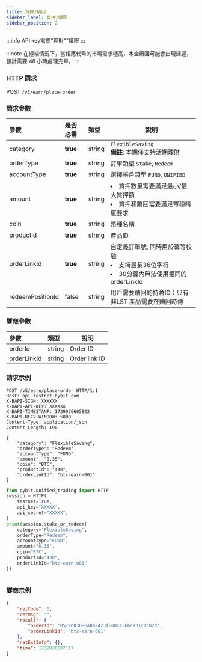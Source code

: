 ```yaml
---
title: 質押/贖回
sidebar_label: 質押/贖回
sidebar_position: 2
---
```

:::info
API key需要"理財""權限
:::

:::note
在極端情況下，當相應代幣的市場需求極高，本金贖回可能會出現延遲，預計需要 48 小時處理完畢。
:::

### HTTP 請求
POST `/v5/earn/place-order`

### 請求參數
| 參數 | 是否必需 | 類型 | 說明|
|:----- |:-------|:-----|------ |
|category |**true**| string |`FlexibleSaving`<br/>**備註**: 本期僅支持活期理財|
|orderType |**true**| string |訂單類型 `Stake`, `Redeem`|
|accountType |**true**| string |選擇帳戶類型 `FUND`, `UNIFIED`|
|amount |**true**| string |<li>質押數量需要滿足最小/最大質押額</li><li>質押和贖回需要滿足幣種精度要求</li>|
|coin |**true**| string |幣種名稱|
|productId |**true**| string |產品ID|
|orderLinkId |**true**| string |自定義訂單號, 同時用於冪等校驗<li>支持最長36位字符</li><li>30分鐘內無法使用相同的orderLinkId</li>|
|redeemPositionId|false| string |用戶需要贖回的持倉ID：只有非LST 產品需要在贖回時傳|

### 響應參數
| 參數 | 類型 | 說明|
|:----- |:-----|----- |
|orderId|string|Order ID|
|orderLinkId|string |Order link ID|

### 請求示例

<Tabs groupId="programming-languages">
<TabItem value="http" label="HTTP">

```http
POST /v5/earn/place-order HTTP/1.1
Host: api-testnet.bybit.com
X-BAPI-SIGN: XXXXXX
X-BAPI-API-KEY: XXXXXX
X-BAPI-TIMESTAMP: 1739936605822
X-BAPI-RECV-WINDOW: 5000
Content-Type: application/json
Content-Length: 190

{
    "category": "FlexibleSaving",
    "orderType": "Redeem",
    "accountType": "FUND",
    "amount": "0.35",
    "coin": "BTC",
    "productId": "430",
    "orderLinkId": "btc-earn-001"
}
```

</TabItem>
<TabItem value="python" label="Python">

```python
from pybit.unified_trading import HTTP
session = HTTP(
    testnet=True,
    api_key="XXXXX",
    api_secret="XXXXX",
)
print(session.stake_or_redeem(
    category="FlexibleSaving",
    orderType="Redeem",
    accountType="FUND",
    amount="0.35",
    coin="BTC",
    productId="430",
    orderLinkId="btc-earn-001"
))
```

</TabItem>

<TabItem value="Node" label="Node.js">

```n4js

```

</TabItem>
</Tabs>

### 響應示例

```json
{
    "retCode": 0,
    "retMsg": "",
    "result": {
        "orderId": "0572b030-6a0b-423f-88c4-b6ce31c0c82d",
        "orderLinkId": "btc-earn-001"
    },
    "retExtInfo": {},
    "time": 1739936607117
}
```

